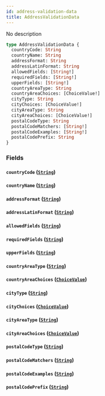 ```yaml
---
id: address-validation-data
title: AddressValidationData
---
```



No description

```graphql
type AddressValidationData {
  countryCode: String
  countryName: String
  addressFormat: String
  addressLatinFormat: String
  allowedFields: [String!]
  requiredFields: [String!]
  upperFields: [String!]
  countryAreaType: String
  countryAreaChoices: [ChoiceValue!]
  cityType: String
  cityChoices: [ChoiceValue!]
  cityAreaType: String
  cityAreaChoices: [ChoiceValue!]
  postalCodeType: String
  postalCodeMatchers: [String!]
  postalCodeExamples: [String!]
  postalCodePrefix: String
}
```


### Fields

#### `countryCode` ([`String`](../../../developer/api-reference/scalars/string))




#### `countryName` ([`String`](../../../developer/api-reference/scalars/string))




#### `addressFormat` ([`String`](../../../developer/api-reference/scalars/string))




#### `addressLatinFormat` ([`String`](../../../developer/api-reference/scalars/string))




#### `allowedFields` ([`String`](../../../developer/api-reference/scalars/string))




#### `requiredFields` ([`String`](../../../developer/api-reference/scalars/string))




#### `upperFields` ([`String`](../../../developer/api-reference/scalars/string))




#### `countryAreaType` ([`String`](../../../developer/api-reference/scalars/string))




#### `countryAreaChoices` ([`ChoiceValue`](../../../developer/api-reference/objects/choice-value))




#### `cityType` ([`String`](../../../developer/api-reference/scalars/string))




#### `cityChoices` ([`ChoiceValue`](../../../developer/api-reference/objects/choice-value))




#### `cityAreaType` ([`String`](../../../developer/api-reference/scalars/string))




#### `cityAreaChoices` ([`ChoiceValue`](../../../developer/api-reference/objects/choice-value))




#### `postalCodeType` ([`String`](../../../developer/api-reference/scalars/string))




#### `postalCodeMatchers` ([`String`](../../../developer/api-reference/scalars/string))




#### `postalCodeExamples` ([`String`](../../../developer/api-reference/scalars/string))




#### `postalCodePrefix` ([`String`](../../../developer/api-reference/scalars/string))






